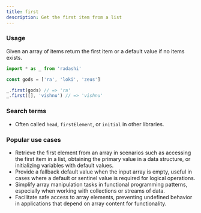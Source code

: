 ```yaml
---
title: first
description: Get the first item from a list
---
```


### Usage

Given an array of items return the first item or a default value if no items exists.

```ts
import * as _ from 'radashi'

const gods = ['ra', 'loki', 'zeus']

_.first(gods) // => 'ra'
_.first([], 'vishnu') // => 'vishnu'
```

### Search terms

- Often called `head`, `firstElement`, or `initial` in other libraries.

### Popular use cases

- Retrieve the first element from an array in scenarios such as accessing the first item in a list, obtaining the primary value in a data structure, or initializing variables with default values.
- Provide a fallback default value when the input array is empty, useful in cases where a default or sentinel value is required for logical operations.
- Simplify array manipulation tasks in functional programming patterns, especially when working with collections or streams of data.
- Facilitate safe access to array elements, preventing undefined behavior in applications that depend on array content for functionality.

